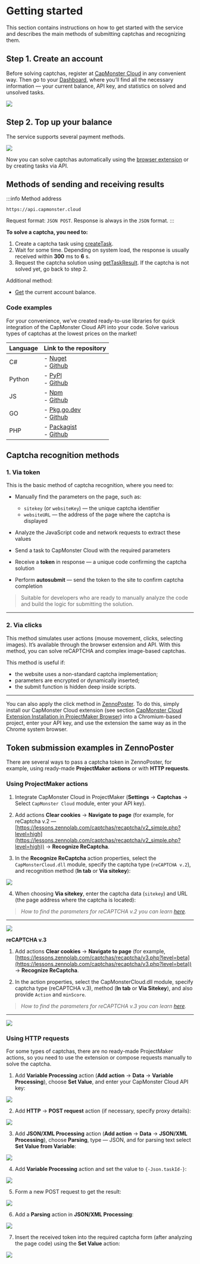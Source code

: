﻿---
sidebar_position: 1
# id: my-home-doc
# slug: /
---


<ArticleHead  slug="getting-start" />

# Getting started

This section contains instructions on how to get started with the service and describes the main methods of submitting captchas and recognizing them.

## Step 1. Create an account

Before solving captchas, register at [CapMonster Cloud](https://capmonster.cloud/) in any convenient way. Then go to your [Dashboard](https://capmonster.cloud/Dashboard), where you’ll find all the necessary information — your current balance, API key, and statistics on solved and unsolved tasks.

![](./images/dashboard.png)

## Step 2. Top up your balance

The service supports several payment methods.

![](./images/payment.png)

Now you can solve captchas automatically using the [browser extension](../docs/extension) or by creating tasks via API.

## Methods of sending and receiving results

:::info Method address
```http
https://api.capmonster.cloud
```
Request format: `JSON POST`.
Response is always in the `JSON` format.
:::

**To solve a captcha, you need to:**

1. Create a captcha task using [createTask](api/methods/create-task.md).
2. Wait for some time. Depending on system load, the response is usually received within **300** ms to **6** s.
3. Request the captcha solution using [getTaskResult](api/methods/get-task-result.md). If the captcha is not solved yet, go back to step 2.

Additional method:

* [Get](api/methods/get-balance.md) the current account balance.

### Code examples

For your convenience, we’ve created ready-to-use libraries for quick integration of the CapMonster Cloud API into your code. Solve various types of captchas at the lowest prices on the market!

|**Language**|**Link to the repository**|
| :- | :- | 
|С#|- [Nuget](https://www.nuget.org/packages/Zennolab.CapMonsterCloud.Client)<br /> - [Github](https://github.com/ZennoLab/capmonstercloud-client-dotnet) |
|Python|- [PyPl](https://pypi.org/project/capmonstercloudclient/)<br /> - [Github](https://github.com/ZennoLab/capmonstercloud-client-python)|
|JS|- [Npm](https://www.npmjs.com/package/@zennolab_com/capmonstercloud-client)<br /> - [Github](https://github.com/ZennoLab/capmonstercloud-client-js)|
|GO|- [Pkg.go.dev](https://pkg.go.dev/github.com/ZennoLab/capmonstercloud-client-go)<br /> - [Github](https://github.com/ZennoLab/capmonstercloud-client-go)|
|PHP|- [Packagist](https://packagist.org/packages/zennolab/capmonstercloud.client)<br /> - [Github](https://github.com/ZennoLab/capmonstercloud-client-php)|

## Captcha recognition methods

### 1. Via token

This is the basic method of captcha recognition, where you need to:

* Manually find the parameters on the page, such as:

  * `sitekey` (or `websiteKey`) — the unique captcha identifier
  * `websiteURL` — the address of the page where the captcha is displayed
* Analyze the JavaScript code and network requests to extract these values
* Send a task to CapMonster Cloud with the required parameters
* Receive a **token** in response — a unique code confirming the captcha solution
* Perform **autosubmit** — send the token to the site to confirm captcha completion

> Suitable for developers who are ready to manually analyze the code and build the logic for submitting the solution.

---

### 2. Via clicks

This method simulates user actions (mouse movement, clicks, selecting images). It’s available through the browser extension and API. With this method, you can solve reCAPTCHA and complex image-based captchas.

This method is useful if:

* the website uses a non-standard captcha implementation;
* parameters are encrypted or dynamically inserted;
* the submit function is hidden deep inside scripts.

---

You can also apply the click method in [ZennoPoster](https://zennolab.com/en/products/zennoposter/). To do this, simply install our CapMonster Cloud extension (see section [CapMonster Cloud Extension Installation in ProjectMaker Browser](extension/install-instruction.md)) into a Chromium-based project, enter your API key, and use the extension the same way as in the Chrome system browser.

## Token submission examples in ZennoPoster

There are several ways to pass a captcha token in ZennoPoster, for example, using ready-made **ProjectMaker actions** or with **HTTP requests**.

### Using ProjectMaker actions

1. Integrate CapMonster Cloud in ProjectMaker (**Settings** → **Captchas** → Select `CapMonster Cloud` module, enter your API key).

2. Add actions **Clear cookies** → **Navigate to page** (for example, for reCaptcha v.2 — [https://lessons.zennolab.com/captchas/recaptcha/v2_simple.php?level=high](https://lessons.zennolab.com/captchas/recaptcha/v2_simple.php?level=high)) → **Recognize ReCaptcha**.

3. In the **Recognize ReCaptcha** action properties, select the `CapMonsterCloud.dll` module, specify the captcha type (`reCAPTCHA v.2`), and recognition method (**In tab** or **Via sitekey**):

![](./images/getting-started-1.png)

4. When choosing **Via sitekey**, enter the captcha data (`sitekey`) and URL (the page address where the captcha is located):

> *How to find the parameters for reCAPTCHA v.2 you can learn [here](./captchas/no-captcha-task#how-to-find-all-required-parameters-to-create-a-task).*

---

![](./images/getting-started-2.png)

**reCAPTCHA v.3**

1. Add actions **Clear cookies** → **Navigate to page** (for example, [https://lessons.zennolab.com/captchas/recaptcha/v3.php?level=beta](https://lessons.zennolab.com/captchas/recaptcha/v3.php?level=beta)) → **Recognize ReCaptcha**.

2. In the action properties, select the CapMonsterCloud.dll module, specify captcha type (reCAPTCHA v.3), method (**In tab** or **Via Sitekey**), and also provide `Action` and `minScore`.

> *How to find the parameters for reCAPTCHA v.3 you can learn [here](./captchas/recaptcha-v3-task#how-to-find-all-required-parameters-to-create-a-task).*

---

![](./images/getting-started-3.png)

<!-- ### hCaptcha

1. Add the “Recognize hCaptcha” action into your project after navigating to the page with the captcha;

2. In the “Recognize hCaptcha” action properties, choose the method (In tab or Via Sitekey). If using Sitekey, enter the sitekey and captcha page URL:

![](./images/getting-started-4.png) -->

### Using HTTP requests

For some types of captchas, there are no ready-made ProjectMaker actions, so you need to use the extension or compose requests manually to solve the captcha.

1. Add **Variable Processing** action (**Add action** → **Data** → **Variable Processing**), choose **Set Value**, and enter your CapMonster Cloud API key:

![](./images/getting-started-5.png)

2. Add **HTTP** → **POST request** action (if necessary, specify proxy details):

![](./images/getting-started-6.png)

3. Add **JSON/XML Processing** action (**Add action** → **Data** → **JSON/XML Processing**), choose **Parsing**, type — JSON, and for parsing text select **Set Value from Variable**:

![](./images/getting-started-7.png)

4. Add **Variable Processing** action and set the value to `{-Json.taskId-}`:

![](./images/getting-started-8.png)

5. Form a new POST request to get the result:

![](./images/getting-started-9.png)

6. Add a **Parsing** action in **JSON/XML Processing**:

![](./images/getting-started-10.png)

7. Insert the received token into the required captcha form (after analyzing the page code) using the **Set Value** action:

![](./images/getting-started-11.png)


